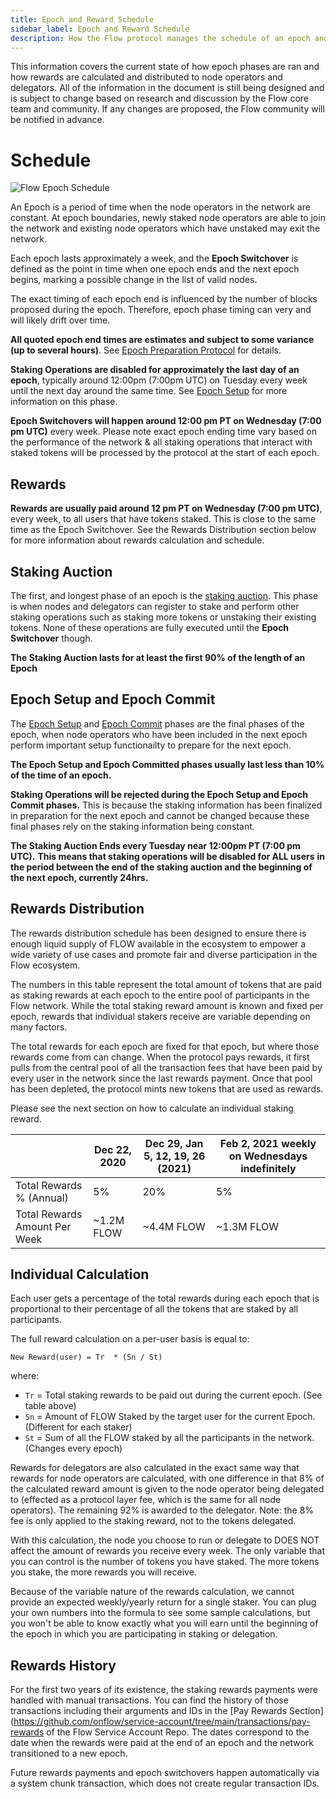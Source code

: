 ```yaml
---
title: Epoch and Reward Schedule
sidebar_label: Epoch and Reward Schedule
description: How the Flow protocol manages the schedule of an epoch and rewards payments
---
```


<Callout type="warning">

This information covers the current state of how epoch phases are ran and how
rewards are calculated and distributed to node operators and delegators. 
All of the information in the document is still being designed and is subject to change
based on research and discussion by the Flow core team and community.
If any changes are proposed, the Flow community will be notified in advance.
</Callout>

# Schedule

![Flow Epoch Schedule](epoch-phase-diagram.png)

An Epoch is a period of time when the node operators in the network are constant. At epoch 
boundaries, newly staked node operators are able to join the network and existing node operators
which have unstaked may exit the network.

Each epoch lasts approximately a week, and the **Epoch Switchover** is defined as the point in time
when one epoch ends and the next epoch begins, marking a possible change in the list of valid nodes.

<Callout type="info">

The exact timing of each epoch end is influenced by the number of blocks proposed during the epoch.
Therefore, epoch phase timing can very and will likely drift over time.

**All quoted epoch end times are estimates and subject to some variance (up to several hours)**.
See [Epoch Preparation Protocol](./04-epoch-preparation.mdx#epoch-length) for details. 

</Callout>

**Staking Operations are disabled for approximately the last day of an epoch**,
typically around 12:00pm (7:00pm UTC) on Tuesday every week until the next day around the same time.
See [Epoch Setup](./04-epoch-preparation.mdx#phase-1-epoch-setup) for more information on this phase.

**Epoch Switchovers will happen around 12:00 pm PT on Wednesday (7:00 pm UTC)** every week. 
Please note exact epoch ending time vary based on the performance of the network
& all staking operations that interact with staked tokens will be processed
by the protocol at the start of each epoch. 

## Rewards

**Rewards are usually paid around 12 pm PT on Wednesday (7:00 pm UTC)**, every week,
to all users that have tokens staked.
This is close to the same time as the Epoch Switchover. See the Rewards Distribution section below
for more information about rewards calculation and schedule.

## Staking Auction

The first, and longest phase of an epoch is the [staking auction](./04-epoch-preparation.mdx#phase-0-staking-auction).
This phase is when nodes and delegators can register to stake and perform other staking operations
such as staking more tokens or unstaking their existing tokens.
None of these operations are fully executed until the **Epoch Switchover** though.

**The Staking Auction lasts for at least the first 90% of the length of an Epoch**

## Epoch Setup and Epoch Commit

The [Epoch Setup](./04-epoch-preparation.mdx#phase-1-epoch-setup)
and [Epoch Commit](./04-epoch-preparation.mdx#phase-2-epoch-committed)
phases are the final phases of the epoch, when node operators who have been included
in the next epoch perform important setup functionailty to prepare for the next epoch.

**The Epoch Setup and Epoch Committed phases usually last less than 10% of the time of an epoch.**

**Staking Operations will be rejected during the Epoch Setup and Epoch Commit phases.**
This is because the staking information has been finalized in preparation for the next epoch
and cannot be changed because these final phases rely on the staking information being constant.

**The Staking Auction Ends every Tuesday near 12:00pm PT (7:00 pm UTC).**
**This means that staking operations will be disabled for ALL users**
**in the period between the end of the staking auction and the beginning of the next epoch, currently 24hrs.**

## Rewards Distribution

The rewards distribution schedule has been designed to ensure 
there is enough liquid supply of FLOW available in the ecosystem 
to empower a wide variety of use cases and promote fair and diverse participation in the Flow ecosystem.

The numbers in this table represent the total amount of tokens that are paid 
as staking rewards at each epoch to the entire pool of participants in the Flow network. 
While the total staking reward amount is known and fixed per epoch,
rewards that individual stakers receive are variable depending on many factors. 

The total rewards for each epoch are fixed for that epoch, but where those rewards come from can change.
When the protocol pays rewards, it first pulls from the central pool of all the transaction fees
that have been paid by every user in the network since the last rewards payment.
Once that pool has been depleted, the protocol mints new tokens that are used as rewards.

Please see the next section on how to calculate an individual staking reward.

|                               | Dec 22, 2020        | Dec 29, Jan 5, 12, 19, 26 (2021) | Feb 2, 2021 weekly on Wednesdays indefinitely |
| ----------------------------- | ------------------- | -------------------------------- | --------------------------------------------- |
| Total Rewards % (Annual)      | 5%                  | 20%                              | 5%                                            |
| Total Rewards Amount Per Week | ~1.2M FLOW          | ~4.4M FLOW                       | ~1.3M FLOW                                    |

## Individual Calculation

Each user gets a percentage of the total rewards during each epoch 
that is proportional to their percentage of all the tokens that are staked by all participants.

The full reward calculation on a per-user basis is equal to:	

```	
New Reward(user) = Tr  * (Sn / St)	
```	

where:	
- `Tr` = Total staking rewards to be paid out during the current epoch. (See table above)
- `Sn` = Amount of FLOW Staked by the target user for the current Epoch. (Different for each staker)
- `St` = Sum of all the FLOW staked by all the participants in the network. (Changes every epoch)

Rewards for delegators are also calculated in the exact same way that rewards for node operators are calculated, 
with one difference in that 8% of the calculated reward amount is given to the node operator being delegated to 
(effected as a protocol layer fee, which is the same for all node operators). 
The remaining 92% is awarded to the delegator. 
Note: the 8% fee is only applied to the staking reward, not to the tokens delegated.

With this calculation, the node you choose to run or delegate to 
DOES NOT affect the amount of rewards you receive every week. 
The only variable that you can control is the number of tokens you have staked. 
The more tokens you stake, the more rewards you will receive.

Because of the variable nature of the rewards calculation, we cannot provide an expected weekly/yearly return 
for a single staker. You can plug your own numbers into the formula to see some sample calculations, 
but you won't be able to know exactly what you will earn until the beginning 
of the epoch in which you are participating in staking or delegation.

## Rewards History

For the first two years of its existence, the staking rewards payments
were handled with manual transactions. You can find the history of those transactions
including their arguments and IDs in the
[Pay Rewards Section](https://github.com/onflow/service-account/tree/main/transactions/pay-rewards
of the Flow Service Account Repo. The dates correspond to the date when the
rewards were paid at the end of an epoch and the network transitioned to a new epoch.

Future rewards payments and epoch switchovers happen automatically via a system chunk transaction,
which does not create regular transaction IDs.